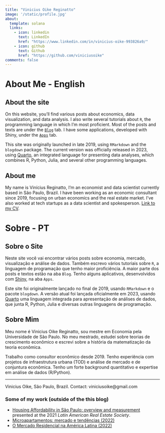 ```yaml
---
title: "Vinicius Oike Reginatto"
image: '/static/profile.jpg'
about:
  template: solana
  links:
    - icon: linkedin
      text: LinkedIn
      href: "https://www.linkedin.com/in/vinicius-oike-993826a9/"
    - icon: github
      text: Github
      href: "https://github.com/viniciusoike"
comments: false
---
```


# About Me - English

## About the site

On this website, you'll find various posts about economics, data visualization, and data analysis. I also write several tutorials about `R`, the programming language in which I'm most proficient. Most of the posts and texts are under the [`Blog`](https://restateinsight.com/blog) tab. I have some applications, developed with Shiny, under the [`Apps`](https://restateinsight.com/my_apps) tab.

This site was originally launched in late 2019, using `RMarkdown` and the `blogdown` package. The current version was officially released in 2023, using [Quarto](https://quarto.org), an integrated language for presenting data analyses, which combines R, Python, Julia, and several other programming languages.

## About me

My name is Vinícius Reginatto, I'm an economist and data scientist currently based in São Paulo, Brazil. I have been working as an economic consultant since 2019, focusing on urban economics and the real estate market. I've also worked at tech startups as a data scientist and spokesperson. [Link to my CV](https://restateinsight.com/cv).

# Sobre - PT

## Sobre o Site

Neste site você vai encontrar vários posts sobre economia, mercado, visualização e análise de dados. Também escrevo vários tutoriais sobre `R`, a linguagem de programação que tenho maior proficiência. A maior parte dos posts e textos estão na aba `Blog`. Tenho alguns aplicativos, desenvolvidos com [Shiny](https://shiny.posit.co), na aba `Apps`.

Este site foi originalmente lançado no final de 2019, usando `RMarkdown` e o pacote `blogdown`. A versão atual foi lançada oficialmente em 2023, usando [Quarto](https://quarto.org) uma linguagem integrada para apresentação de análises de dados, que junta R, Python, Julia e diversas outras linguagens de programação.

## Sobre Mim

Meu nome é Vinicius Oike Reginatto, sou mestre em Economia pela Universidade de São Paulo. No meu mestrado, estudei sobre teorias de crescimento econômico e escrevi sobre a história da matematização da teoria econômica.

Trabalho como consultor econômico desde 2019. Tenho experiência com projetos de infraestrutura urbana (TOD) e análise de mercado e de conjuntura econômica. Tenho um forte background quantitativo e expertise em análise de dados (R/Python).

------------------------------------------------------------------------

Vinicius Oike, São Paulo, Brazil. Contact: viniciusoike\@gmail.com

### Some of my work (outside of the this blog)

-   [Housing Affordability in São Paulo: overview and measurement](http://lares.org.br/lares2021/proceedings/pdfs/plenary/4DRB.pdf) presented at the 2021 *Latin American Real Estate Society*.
-   [Microapartamentos: mercado e tendências (2022)](https://publicfiles.data.quintoandar.com.br/research/estudo_microapartamento.pdf)
-   [O Mercado Residencial na América Latina (2022)](https://publicfiles.data.quintoandar.com.br/research/Estudo_Panorama_Latam.pdf)
